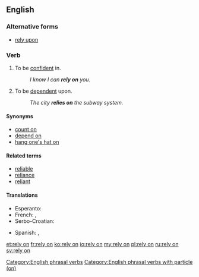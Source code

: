 ==English==

===Alternative forms===
* [[rely upon]]

===Verb===
{{head|en|verb}}

# To be [[confident]] in.
#: ''I know I can '''rely on''' you.''
# To be [[dependent]] upon.
#: ''The city '''relies on''' the subway system.''

====Synonyms====
* [[count on]]
* [[depend on]]
* [[hang one's hat on]]

====Related terms====
* [[reliable]]
* [[reliance]]
* [[reliant]]

====Translations====
{{trans-top|to be confident in}}
* Esperanto: {{t+|eo|fidi}}
* French: {{t+|fr|se fier à}}, {{t+|fr|compter sur}}
* Serbo-Croatian: {{t|sh|osloniti se na}}
{{trans-mid}}
* Spanish: {{t|es|atenerse a}}, {{t|es|confiar en}}
{{trans-bottom}}

[[Category:English phrasal verbs]]
[[Category:English phrasal verbs with particle (on)]]

[[et:rely on]]
[[fr:rely on]]
[[ko:rely on]]
[[io:rely on]]
[[my:rely on]]
[[pl:rely on]]
[[ru:rely on]]
[[sv:rely on]]